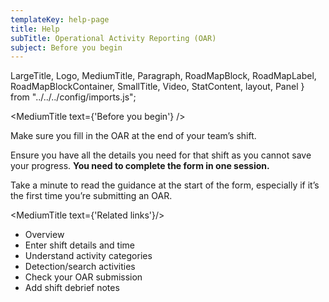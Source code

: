 ```yaml
---
templateKey: help-page
title: Help
subTitle: Operational Activity Reporting (OAR)
subject: Before you begin
---
```

LargeTitle, Logo, MediumTitle, Paragraph, RoadMapBlock, RoadMapLabel, RoadMapBlockContainer, SmallTitle, Video, StatContent, layout, Panel } from "../../../config/imports.js";

<MediumTitle text={'Before you begin'} />

Make sure you fill in the OAR at the end of your team’s shift.

Ensure you have all the details you need for that shift as you cannot save your progress. **You need to complete the form in one session.**

Take a minute to read the guidance at the start of the form, especially if it’s the first time you’re submitting an OAR.


<MediumTitle text={'Related links'}/>

<ul class="govuk-list govuk-list--bullet">
	<li><Link class="govuk-link" to="/help/oar/">Overview</Link></li>
	<li><Link class="govuk-link" to="/help/oar/oar-entering-shift-details-and-time/">Enter shift details and time</Link></li>
	<li><Link class="govuk-link" to="/help/oar/oar-understanding-activity-categories/">Understand activity categories</Link></li>
    <li><Link class="govuk-link" to="/help/oar/oar-detection-search-activities/">Detection/search activities</Link></li>
    <li><Link class="govuk-link" to="/help/oar/oar-checking-your-oar-submission/">Check your OAR submission</Link></li>
	<li><Link class="govuk-link" to="/help/oar/oar-add-shift-debrief-notes/">Add shift debrief notes</Link></li>
</ul>